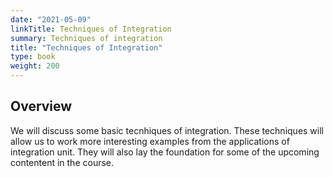 ```yaml
---
date: "2021-05-09"
linkTitle: Techniques of Integration
summary: Techniques of integration
title: "Techniques of Integration"
type: book
weight: 200
---
```


## Overview

We will discuss some basic tecnhiques of integration. These techniques will allow us to work more interesting examples from the applications of integration unit. They will also lay the foundation for some of the upcoming contentent in the course. 

